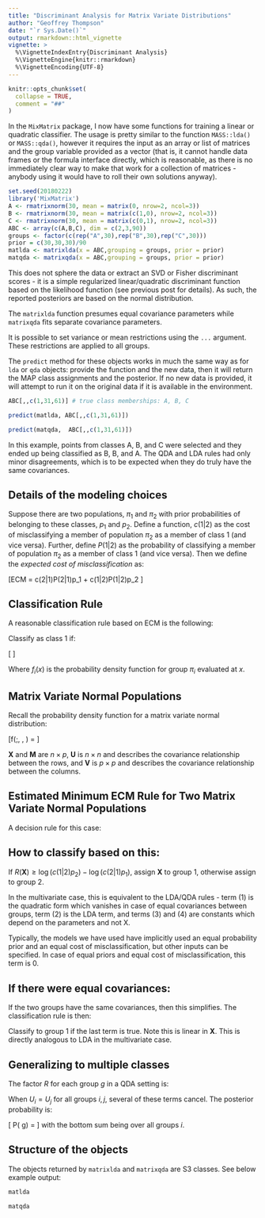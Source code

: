 ```yaml
---
title: "Discriminant Analysis for Matrix Variate Distributions"
author: "Geoffrey Thompson"
date: "`r Sys.Date()`"
output: rmarkdown::html_vignette
vignette: >
  %\VignetteIndexEntry{Discriminant Analysis}
  %\VignetteEngine{knitr::rmarkdown}
  %\VignetteEncoding{UTF-8}
---
```


```r
knitr::opts_chunk$set(
  collapse = TRUE,
  comment = "##"
)
```



In the `MixMatrix` package, I now have some functions for training a linear or quadratic classifier.
The usage is pretty similar to the function `MASS::lda()` or `MASS::qda()`, however it requires the input
as an array or list of matrices and the group variable provided as a vector (that is, it cannot handle
data frames or the formula interface directly, which is reasonable, as there is no immediately
clear way to make that work for a collection of matrices - anybody using it would have to roll their own
solutions anyway).

```r
set.seed(20180222)
library('MixMatrix')
A <- rmatrixnorm(30, mean = matrix(0, nrow=2, ncol=3))
B <- rmatrixnorm(30, mean = matrix(c(1,0), nrow=2, ncol=3))
C <- rmatrixnorm(30, mean = matrix(c(0,1), nrow=2, ncol=3))
ABC <- array(c(A,B,C), dim = c(2,3,90))
groups <- factor(c(rep("A",30),rep("B",30),rep("C",30)))
prior = c(30,30,30)/90
matlda <- matrixlda(x = ABC,grouping = groups, prior = prior)
matqda <- matrixqda(x = ABC,grouping = groups, prior = prior)
```

This does not sphere the data or extract an SVD or Fisher discriminant scores - it is a simple regularized linear/quadratic 
discriminant function based on the likelihood function (see previous post for details). 
As such, the reported posteriors are based on the normal distribution.

The `matrixlda` function presumes equal covariance parameters while `matrixqda` fits separate covariance parameters.

It is possible to set variance or mean restrictions using the `...` argument. These restrictions are applied to all groups.

The `predict` method for these objects works in much the same way as for `lda` or `qda` objects: provide the function and the new data, then it will return the MAP class assignments and the posterior. If no new data is 
provided, it will attempt to run it on the original data if it is available in the environment.

```r
ABC[,,c(1,31,61)] # true class memberships: A, B, C

predict(matlda, ABC[,,c(1,31,61)])

predict(matqda,  ABC[,,c(1,31,61)])

```
In this example, points from classes A, B, and C were selected and they ended up being classified as B, B, and A. The QDA and LDA rules had only minor disagreements, which is to be expected when they do truly have the same covariances.

## Details of the modeling choices

Suppose there are two populations, $\pi_1$ and $\pi_2$ with prior probabilities of belonging to these classes, $p_1$ and $p_2$. Define a function, $c(1|2)$ as the cost of misclassifying a member of population $\pi_2$ as a member of class $1$ (and vice versa). Further, define $P(1|2)$ as the probability of classifying a member of population $\pi_2$ as a member of class $1$ (and vice versa).  Then we define the *expected cost of misclassification* as:

\[ECM = c(2|1)P(2|1)p_1 + c(1|2)P(1|2)p_2 \]

## Classification Rule

A reasonable classification rule based on ECM is the following:

Classify as class $1$ if:

\[ \frac{f_1(x)}{f_2(x)} \geq \frac{c(1|2) p_2}{c(2|1)p_1} \]

Where $f_i(x)$ is the probability density function for group $\pi_i$ evaluated at $x$.

## Matrix Variate Normal Populations

Recall the probability density function for a matrix variate normal distribution:

\[f(\mathbf{X};\mathbf{M}, \mathbf{U}, \mathbf{V}) = \frac{\exp\left( -\frac{1}{2} \, \mathrm{tr}\left[ \mathbf{V}^{-1} (\mathbf{X} - \mathbf{M})^{T} \mathbf{U}^{-1} (\mathbf{X} - \mathbf{M}) \right] \right)}{(2\pi)^{np/2} |\mathbf{V}|^{n/2} |\mathbf{U}|^{p/2}} \]

$\mathbf{X}$ and $\mathbf{M}$ are $n \times p$, $\mathbf{U}$ is $n \times n$ and describes the covariance relationship between the rows, and $\mathbf{V}$ is $p \times p$ and describes the covariance relationship between the columns. 

## Estimated Minimum ECM Rule for Two Matrix Variate Normal Populations

A decision rule for this case:

\begin{eqnarray} 
R(\mathbf{X}) & = & \mathrm{trace}\big[ -\frac{1}{2}(\mathbf{V}_1^{-1} \mathbf{X}^{T} \mathbf{U}_1^{-1} \mathbf{X} - \mathbf{V}_2^{-1} \mathbf{X}^{T} \mathbf{U}_2^{-1} \mathbf{X}) \\
 &  & +(\mathbf{V}_1^{-1} \mathbf{M}_1^{T} \mathbf{U}_1^{-1} - \mathbf{V}_2^{-1} \mathbf{M}_2^{T} \mathbf{U}_2^{-1}) \mathbf{X} \\
 &  & -\frac{1}{2}(\mathbf{V}_1^{-1} \mathbf{M}_1^{T} \mathbf{U}_1^{-1} \mathbf{M}_1 - \mathbf{V}_2^{-1} \mathbf{M}_2^{T} \mathbf{U}_2^{-1} \mathbf{M}_2) \big]   \\ 
 &  & -\frac{1}{2}(p (\log|\mathbf{U}_1|-\log|\mathbf{U}_2|)+ n(\log|\mathbf{V}_1|-\log|\mathbf{V}_2|) )   
\end{eqnarray}

## How to classify based on this:

If $R(\mathbf{X}) \geq \log(c(1|2)p_2) - \log(c(2|1)p_1)$, assign $\mathbf{X}$ to group $1$, otherwise assign to group $2$.


In the multivariate case, this is equivalent to the LDA/QDA rules - term (1) is the quadratic form which vanishes in case of equal covariances between groups, term (2) is the LDA term, and terms (3) and (4) are constants which depend on the parameters and not $\mathrm{X}$. 

Typically, the models we have used have implicitly used an equal probability prior and an equal cost of misclassification, but other inputs can be specified. In case of equal priors and equal cost of misclassification, this term is 0.

## If there were equal covariances:

If the two groups have the same covariances, then this simplifies. The classification rule is then:
\begin{eqnarray} 
R(\mathbf{X}) & = & \mathrm{trace}\big[ (\mathbf{V}^{-1} (\mathbf{M}_1 -\mathbf{M}_2)^{T}\mathbf{U}^{-1}) \mathbf{X} \\
 &  & -\frac{1}{2}(\mathbf{V}^{-1} \mathbf{M}_1^{T} \mathbf{U}^{-1} \mathbf{M}_1 - \mathbf{V}^{-1} \mathbf{M}_2^{T} \mathbf{U}^{-1} \mathbf{M}_2) \big]    \\ 
   & \geq & \log(c(1|2)p_2) - \log(c(2|1)p_1)
\end{eqnarray}

Classify to group $1$ if the last term is true. Note this is linear in $\mathbf{X}$. This is directly analogous to LDA in the multivariate case.


## Generalizing to multiple classes

The factor $R$ for each group $g$ in a QDA setting is:

\begin{eqnarray} 
R_g(\mathbf{X}) & = & \mathrm{trace}\big[ -\frac{1}{2}(\mathbf{V}_g^{-1} \mathbf{X}^{T} \mathbf{U}_g^{-1} \mathbf{X}  +(\mathbf{V}_g^{-1} \mathbf{M}_g^{T} \mathbf{U}_g^{-1}) \mathbf{X}  -\frac{1}{2}(\mathbf{V}_g^{-1} \mathbf{M}_g^{T} \mathbf{U}_g^{-1} \mathbf{M}_g)  \big]   \\ 
 &  & -\frac{1}{2}(p (\log|\mathbf{U}_g|)+ n(\log|\mathbf{V}_g|) )  + \log p_g 
\end{eqnarray}
When $U_i = U_j$ for all groups $i,j$, several of these terms cancel. The posterior probability is:

\[ P(\mathbf{X} \in g) = \frac{ \exp (R_g (\mathbf{X}))}{\sum_i \exp (R_i(\mathbf{X}))} \]
with the bottom sum being over all groups $i$. 


## Structure of the objects

The objects returned by `matrixlda` and `matrixqda` are S3 classes. See below example output:

```r
matlda

matqda

```
